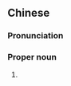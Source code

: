 {{also|儿童节}}
==Chinese==
{{zh-forms|s=儿童节|type=21}}
{{wikipedia|lang=zh}}

===Pronunciation===
{{zh-pron
|m=Értóngjié
|c=ji4 tung4 zit3
|mn=jî-tông-chiat
|cat=pn
}}

===Proper noun===
{{zh-proper noun}}

# {{w|Children's Day}}